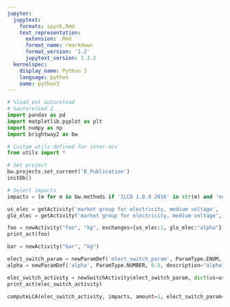 ```yaml
---
jupyter:
  jupytext:
    formats: ipynb,Rmd
    text_representation:
      extension: .Rmd
      format_name: rmarkdown
      format_version: '1.2'
      jupytext_version: 1.3.2
  kernelspec:
    display_name: Python 3
    language: python
    name: python3
---
```


```python
# %load_ext autoreload
# %autoreload 2
import pandas as pd
import matplotlib.pyplot as plt
import numpy as np
import brightway2 as bw

# Custom utils defined for inter-acv
from utils import *
```

```python
# Set project 
bw.projects.set_current('B_Publication')
initDb()
```

```python
# Select impacts
impacts = [m for m in bw.methods if 'ILCD 1.0.8 2016' in str(m) and 'no LT' in str(m) ]
```

```python
us_elec = getActivity('market group for electricity, medium voltage', 'US')
glo_elec = getActivity('market group for electricity, medium voltage', 'GLO')
```

```python
foo = newActivity("foo", "kg", exchanges={us_elec:1, glo_elec:"alpha"})
print_act(foo)
```

```python
bar = newActivity("bar", "kg")
```

```python
elect_switch_param = newParamDef('elect_switch_param', ParamType.ENUM, "us", values=["us", "glo"], description="Switch on electricty mix")
alpha = newParamDef('alpha', ParamType.NUMBER, 0.5, description="alpha")
```

```python
elec_switch_activity = newSwitchActivity(elect_switch_param, dict(us=us_elec, glo=glo_elec))
print_act(elec_switch_activity)
```

```python
computeLCA(elec_switch_activity, impacts, amount=1, elect_switch_param="us")

```

```python

```

